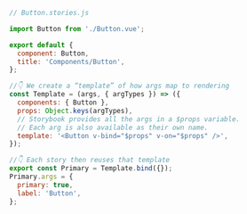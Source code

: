 ```js
// Button.stories.js

import Button from './Button.vue';

export default {
  component: Button,
  title: 'Components/Button',
};

//👇 We create a “template” of how args map to rendering
const Template = (args, { argTypes }) => ({
  components: { Button },
  props: Object.keys(argTypes),
  // Storybook provides all the args in a $props variable.
  // Each arg is also available as their own name.
  template: '<Button v-bind="$props" v-on="$props" />',
});

//👇 Each story then reuses that template
export const Primary = Template.bind({});
Primary.args = {
  primary: true,
  label: 'Button',
};
```